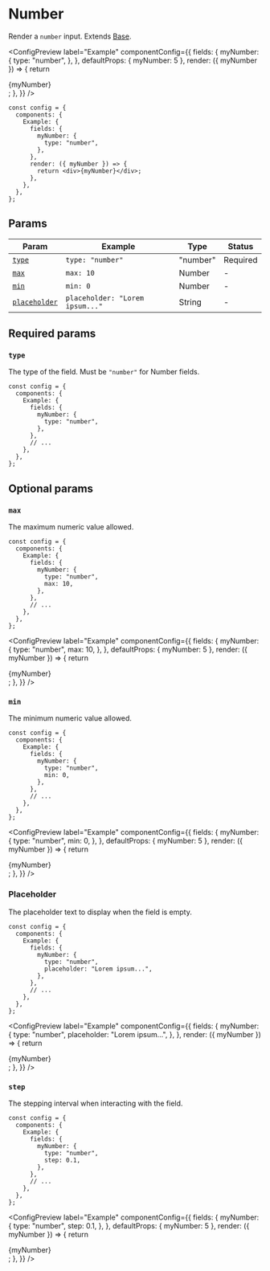 
# Number

Render a `number` input. Extends [Base](base).

<ConfigPreview
  label="Example"
  componentConfig={{
    fields: {
      myNumber: {
        type: "number",
      },
    },
    defaultProps: { myNumber: 5 },
    render: ({ myNumber }) => {
      return <div>{myNumber}</div>;
    },
  }}
/>

```tsx showLineNumbers copy {5-7}
const config = {
  components: {
    Example: {
      fields: {
        myNumber: {
          type: "number",
        },
      },
      render: ({ myNumber }) => {
        return <div>{myNumber}</div>;
      },
    },
  },
};
```

## Params

| Param                         | Example                         | Type     | Status   |
| ----------------------------- | ------------------------------- | -------- | -------- |
| [`type`](#type)               | `type: "number"`                | "number" | Required |
| [`max`](#max)                 | `max: 10`                       | Number   | -        |
| [`min`](#min)                 | `min: 0`                        | Number   | -        |
| [`placeholder`](#placeholder) | `placeholder: "Lorem ipsum..."` | String   | -        |

## Required params

### `type`

The type of the field. Must be `"number"` for Number fields.

```tsx showLineNumbers copy {6}
const config = {
  components: {
    Example: {
      fields: {
        myNumber: {
          type: "number",
        },
      },
      // ...
    },
  },
};
```

## Optional params

### `max`

The maximum numeric value allowed.

```tsx showLineNumbers copy {7}
const config = {
  components: {
    Example: {
      fields: {
        myNumber: {
          type: "number",
          max: 10,
        },
      },
      // ...
    },
  },
};
```

<ConfigPreview
  label="Example"
  componentConfig={{
    fields: {
      myNumber: {
        type: "number",
        max: 10,
      },
    },
    defaultProps: { myNumber: 5 },
    render: ({ myNumber }) => {
      return <div>{myNumber}</div>;
    },
  }}
/>

### `min`

The minimum numeric value allowed.

```tsx showLineNumbers copy {7}
const config = {
  components: {
    Example: {
      fields: {
        myNumber: {
          type: "number",
          min: 0,
        },
      },
      // ...
    },
  },
};
```

<ConfigPreview
  label="Example"
  componentConfig={{
    fields: {
      myNumber: {
        type: "number",
        min: 0,
      },
    },
    defaultProps: { myNumber: 5 },
    render: ({ myNumber }) => {
      return <div>{myNumber}</div>;
    },
  }}
/>

### Placeholder

The placeholder text to display when the field is empty.

```tsx showLineNumbers copy {7}
const config = {
  components: {
    Example: {
      fields: {
        myNumber: {
          type: "number",
          placeholder: "Lorem ipsum...",
        },
      },
      // ...
    },
  },
};
```

<ConfigPreview
  label="Example"
  componentConfig={{
    fields: {
      myNumber: {
        type: "number",
        placeholder: "Lorem ipsum...",
      },
    },
    render: ({ myNumber }) => {
      return <div>{myNumber}</div>;
    },
  }}
/>

### `step`

The stepping interval when interacting with the field.

```tsx showLineNumbers copy {7}
const config = {
  components: {
    Example: {
      fields: {
        myNumber: {
          type: "number",
          step: 0.1,
        },
      },
      // ...
    },
  },
};
```

<ConfigPreview
  label="Example"
  componentConfig={{
    fields: {
      myNumber: {
        type: "number",
        step: 0.1,
      },
    },
    defaultProps: { myNumber: 5 },
    render: ({ myNumber }) => {
      return <div>{myNumber}</div>;
    },
  }}
/>
